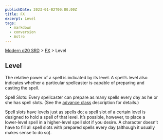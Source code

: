 ```yaml
---
publishDate: 2023-01-02T00:00:00Z
title: FX
excerpt: Level
tags:
  - markdown
  - conversion
  - Astro
---
```


[Modern d20 SRD](/#modernD20) > [FX](modern-d20-srd-fx-index) > Level

## Level

The relative power of a spell is indicated by its level. A spell’s level also indicates whether a particular spellcaster is capable of preparing and casting the spell.

Spell Slots: Every spellcaster can prepare as many spells every day as he or she has spell slots. (See the [advance class](modern-d20-srd-classes-advanced-index) description for details.)

Spell slots have levels just as spells do; a spell slot of a certain level is designed to hold a spell of that level. It’s possible, however, to place a lower-level spell in a higher-level spell slot if you desire. A character doesn’t have to fill all spell slots with prepared spells every day (although it usually makes sense to do so).
